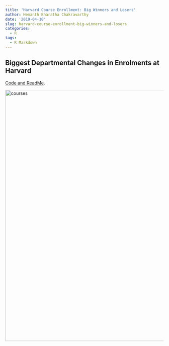 ```yaml
---
title: 'Harvard Course Enrollment: Big Winners and Losers'
author: Hemanth Bharatha Chakravarthy
date: '2019-04-10'
slug: harvard-course-enrollment-big-winners-and-losers
categories:
  - R
tags:
  - R Markdown
---
```


## Biggest Departmental Changes in Enrolments at Harvard

[Code and ReadMe](https://github.com/b-hemanth/harvard_courses_enrolment_analysis).

<img src="/post/course_enrol.jpg" alt="courses" width="800"/>


